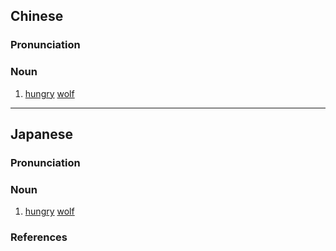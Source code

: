 {{also|饿狼}}
==Chinese==
{{zh-forms|s=饿狼}}

===Pronunciation===
{{zh-pron
|m=èláng
|c=ngo6 long4
|cat=n
}}

===Noun===
{{zh-noun}}

# [[hungry]] [[wolf]]

----

==Japanese==
{{ja-kanjitab|が|ろう|yomi=o}}

===Pronunciation===
{{ja-pron|yomi=o|がろう|acc=0|acc_ref=DJR}}

===Noun===
{{ja-noun|がろう|hhira=がらう}}

# [[hungry]] [[wolf]]

===References===
<references/>